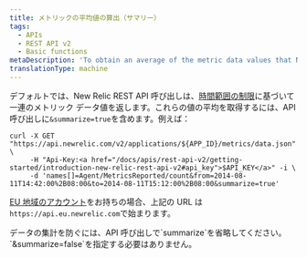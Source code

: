 ```yaml
---
title: メトリックの平均値の算出（サマリー）
tags:
  - APIs
  - REST API v2
  - Basic functions
metaDescription: 'To obtain an average of the metric data values that New Relic''s REST API returns, include "summarize=true" in your API call.'
translationType: machine
---
```


デフォルトでは、New Relic REST API 呼び出しは、[時間範囲の制限](/docs/apm/apis/requirements/extracting-metric-data#time)に基づいて一連のメトリック データ値を返します。これらの値の平均を取得するには、API 呼び出しに`&summarize=true`を含めます。例えば：

```
curl -X GET "https://api.newrelic.com/v2/applications/${APP_ID}/metrics/data.json" \
     -H "Api-Key:<a href="/docs/apis/rest-api-v2/getting-started/introduction-new-relic-rest-api-v2#api_key">$API_KEY</a>" -i \
     -d 'names[]=Agent/MetricsReported/count&from=2014-08-11T14:42:00%2B08:00&to=2014-08-11T15:12:00%2B08:00&summarize=true'
```

[EU 地域のアカウント](/docs/using-new-relic/welcome-new-relic/getting-started/introduction-eu-region-data-center)をお持ちの場合、上記の URL は`https://api.eu.newrelic.com`で始まります。

<Callout variant="tip">
  データの集計を防ぐには、API 呼び出しで`summarize`を省略してください。`&summarize=false`を指定する必要はありません。
</Callout>